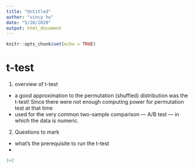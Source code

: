 ```yaml
---
title: "Untitled"
author: "vincy hu"
date: "5/28/2020"
output: html_document
---
```


```r
knitr::opts_chunk$set(echo = TRUE)
```

# t-test 
1. overview of t-test  
  + a good approximation to the permutation (shuffled) distribution was the t-test! Since there were not enough computing power for permutation test at that time    
  + used for the very common two-sample comparison — A/B test — in which the data is numeric.  

2. Questions to mark  
  + what's the prerequisite to run the t-test
  +
```r
1+2
```
  

